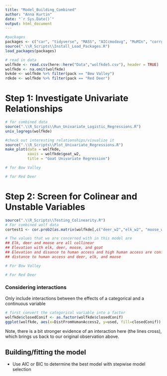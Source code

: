 ```yaml
---
title: "Model_Building_Combined"
author: "Anna Kurtin"
date: "`r Sys.Date()`"
output: html_document
---
```


```r
#packages
packages <- c("car", "tidyverse", "MASS", "AICcmodavg", "MuMIn", "corrgram", "GGally", "bootStepAIC", "broom","xtable")
source(".\\R_Scripts\\Install_Load_Packages.R")
load_packages(packages)

```

```r
# read in data
wolfkde <- read.csv(here::here("Data","wolfkde5.csv"), header = TRUE)
wolfkde <- na.omit(wolfkde)
bvkde <- wolfkde %>% filter(pack == "Bow Valley")
rdkde <- wolfkde %>% filter(pack == "Red Deer")
```

# Step 1: Investigate Univariate Relationships

```r
# for combined data
source(".\\R_Scripts\\Run_Univariate_Logistic_Regressions.R")
univ_logregs(wolfkde)

#check out interesting relationships/visualize it
source(".\\R_Scripts\\Plot_Univariate_Regressions.R")
make_plot(data = wolfkde, 
          xaxis = wolfkde$goat_w2,
          title = "Goat Univariate Regression")

# for Bow Valley

# for Red Deer


```

# Step 2: Screen for Colinear and Unstable Variables

```r
source(".\\R_Scripts\\Testing_Colinearity.R")
# For combined wolf data 
cortest1 <- cor.prob2(as.matrix(wolfkde[,c("deer_w2","elk_w2", "moose_w2", "sheep_w2", "goat_w2", "Elevation2", "DistFromHumanAccess2", "DistFromHighHumanAccess2","openConif", "closedConif", "modConif", "burn", "herb", "decid", "burn", "alpine")]))

# The values that we are concerned with in this model are
## Elk, deer and moose are all collinear 
## Elevation with elk, deer, moose, and goat
## Elevation and disance to human access and high human access are confounded
## distance to human access and deer, elk, and moose

# For Bow Valley

# For Red Deer


```

### Considering interactions
 
Only include interactions between the effects of a categorical and a continuous variable

```r
# first convert the categorical variable into a factor
wolfkde$closedConif <- as.factor(wolfkde$closedConif)
ggplot(wolfkde, aes(x=DistFromHumanAccess2, y=used, fill=closedConif)) + stat_smooth(method="glm", method.args = list(family="binomial"), level=0.95) #+ facet_grid(closed~.)
```
Note, there is a bit stronger evidence of an interaction here (the lines cross), which brings us back to our original observation above. 


## Building/fitting the model
- Use AIC or BIC to determine the best model with stepwise model selection

